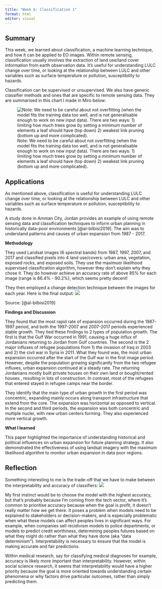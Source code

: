```yaml
---
title: "Week 6: Classification 1"
format: html
editor: visual
---
```


## Summary

This week, we learned about classification, a machine learning technique, and how it can be applied to EO images. Within remote sensing, classification usually involves the extraction of land use/land cover information from earth observation data. It's useful for understanding LULC change over time, or looking at the relationship between LULC and other variables such as surface temperature or pollution, susceptibility to hazards.

Classification can be supervised or unsupervised. We also have generic classifier methods and ones that are specific to remote sensing data. They are summarised in this chart I made in Miro below:

![Note: We need to be careful about not overfitting (when the model fits the training data too well, and is not generalisable enough to work on new input data). There are two ways: 1) limiting how much trees grow by setting a minimum number of elements a leaf should have (top down) 2) weakest link pruning (bottom up and more complicated).](media/wk6/Classifiers.jpg)

## Applications

As mentioned above, classification is useful for understanding LULC change over time, or looking at the relationship between LULC and other variables such as surface temperature or pollution, susceptibility to hazards.

A study done in Amman City, Jordan provides an example of using remote sensing data and classification techniques to inform urban planning in historically data-poor environments [@al-bilbisi2019]. The aim was to understand patterns and causes of urban expansion from 1987 - 2017.

**Methodology**

They used Landsat images (6 spectral bands) from 1987, 1997, 2007, and 2017 and classified pixels into 4 land use/covers: urban area, vegetation, exposed rocks, and exposed soils. They use the maximum likelihood supervised classification algorithm, however they don't explain why they chose it. They do however achieve an accuracy rate of above 85% for each image (range is 86.4% - 90.2%), which seems pretty decent!

They then employed a change detection technique between the images for each year. Here is the final output: ![](media/wk6/LULCAmaan.png)

Source: [@al-bilbisi2019]

**Findings and Discussion**

They found that the most rapid rate of expansion occurred during the 1987-1997 period, and both the 1997-2007 and 2007-2017 periods experienced stable growth. They tied these findings to 2 types of population growth. The first is that the Gulf War occurred in 1991, causing a huge influx of Jordanians returning to Jordan from Gulf countries. The second is the 2 major influxes of refugee populations from 1) the invasion of Iraq in 2003 and 2) the civil war in Syria in 2011. What they found was, the most urban expansion occurred after the start of the Gulf war in the first image period. However, despite the population growing significantly from the two refugee influxes, urban expansion continued at a steady rate. The returning Jordanians mostly built private houses on their own land or bought/rented houses , resulting in lots of construction. In contrast, most of the refugees that entered stayed in refugee camps near the border.

They identify that the main type of urban growth in the first period was concentric, expanding mainly occurs along transport infrastructure that extend from the core. The expansion was horizontal as opposed to vertical. In the second and third periods, the expansion was both concentric and multiple nuclei, with new urban centers forming. They also experienced more vertical growth.

**What I learned**

This paper highlighted the importance of understanding historical and political influences on urban expansion for future planning strategy. It also demonstrated the effectiveness of using landsat imagery with the maximum likelihood algorithm to monitor urban expansion in data poor regions.

## Reflection

Something interesting to me is the trade-off that we have to make between the interpretability and accuracy of classifiers: ![](media/wk6/TradeOffs.png)

My first instinct would be to choose the model with the highest accuracy, but that's probably because I'm coming from the tech sector, where it's common to prioritise accuracy because when the goal is profit, it doesn't really matter how we get there. It poses a problem when models need to be explained to stakeholders or decision-makers, and is especially problematic when what these models can affect peoples lives in significant ways. For example, when companies sell recidivism models to police departments, or models to predict credit worthiness, determining peoples futures based on what they might do rather than what they have done (aka "data determinism"). Interpretability is necessary to ensure that the model is making accurate and fair predictions.

Within medical research, say for classifying medical diagnoses for example, accuracy is likely more important than interpretability. However, within social science research, it seems that interpretability would have a higher priority because the goal is more oriented towards understanding certain phenomena or why factors drive particular outcomes, rather than simply predicting them.
